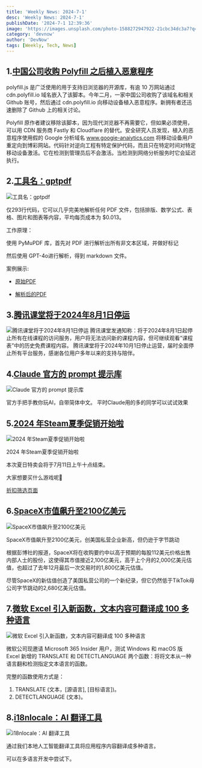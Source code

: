 ```yaml
---
title: 'Weekly News: 2024-7-1'
desc: 'Weekly News: 2024-7-1'
publishDate: '2024-7-1 12:39:36'
image: 'https://images.unsplash.com/photo-1588272947922-21cbc34dc3a7?q=80&w=2970&auto=format&fit=crop&ixlib=rb-4.0.3&ixid=M3wxMjA3fDB8MHxwaG90by1wYWdlfHx8fGVufDB8fHx8fA%3D%3D'
category: 'devnow'
author: 'DevNow'
tags: [Weekly, Tech, News]
---
```


## 1.[中国公司收购 Polyfill 之后植入恶意程序](https://dev.to/snyk/polyfill-supply-chain-attack-embeds-malware-in-javascript-cdn-assets-55d6)

polyfill.js 是广泛使用的用于支持旧浏览器的开源库，有逾 10 万网站通过 cdn.polyfill.io 域名嵌入了该脚本。今年二月，一家中国公司收购了该域名和相关 Github 账号，然后通过 cdn.polyfill.io 向移动设备植入恶意程序。新拥有者还迅速删除了 Github 上的相关讨论。

Polyfill 原作者建议移除该脚本，因为现代浏览器不再需要它，但如果必须使用，可以用 CDN 服务商 Fastly 和 Cloudflare 的替代。安全研究人员发现，植入的恶意程序使用假的 Google 分析域名 www.googie-anaiytics.com 将移动设备用户重定向到博彩网站。代码针对逆向工程有特定保护代码，而且只在特定时间对特定移动设备激活。它在检测到管理员后不会激活。当检测到网络分析服务时它会延迟执行。

## 2.[工具名：gptpdf](https://github.com/CosmosShadow/gptpdf)

![工具名：gptpdf](https://cdn.laughingzhu.cn/DevNow/lBtidgXjqkPB4QEjTtCiE.jpeg-thumb)

仅293行代码，它可以几乎完美地解析任何 PDF 文件，包括排版、数学公式、表格、图片和图表等内容，平均每页成本为 $0.013。

工作原理：

使用 PyMuPDF 库，首先对 PDF 进行解析出所有非文本区域，并做好标记

然后使用 GPT-4o进行解析，得到 markdown 文件。

案例展示:

- [原始PDF](https://github.com/CosmosShadow/gptpdf/blob/main/examples/attention_is_all_you_need/output.md)

- [解析后的PDF](https://github.com/CosmosShadow/gptpdf/blob/main/examples/attention_is_all_you_need/output.md)

## 3.[腾讯课堂将于2024年8月1日停运](https://ke.qq.com/)

![腾讯课堂将于2024年8月1日停运](https://cdn.laughingzhu.cn/DevNow/gnRyfBuCbEq1t_nuu4iN6.png-thumb)
腾讯课堂发通知称：将于2024年8月1日起停止所有在线课程的访问服务，用户将无法访问新的课程内容，但可继续观看“课程表”中的历史免费课程内容。 腾讯课堂将于2024年10月1日停止运营，届时全面停止所有平台服务，感谢各位用户多年以来的支持与陪伴。

## 4.[Claude 官方的 prompt 提示库](https://docs.anthropic.com/zh-CN/prompt-library/library)

![Claude 官方的 prompt 提示库](https://cdn.laughingzhu.cn/DevNow/ycLsjgcjoYj2gTzJtCaBy.png-thumb)

官方手把手教你玩AI，自带简体中文。
平时Claude用的多的同学可以试试效果

## 5.[2024 年Steam夏季促销开始啦](https://store.steampowered.com/)

![2024 年Steam夏季促销开始啦](https://cdn.laughingzhu.cn/DevNow/Pv50ESa-hLwiQHlHzDTv1.png-thumb)

2024 年Steam夏季促销开始啦

本次夏日特卖会将于7月11日上午十点结束。

大家想要买什么游戏呢🤔

[折扣筛选页面](https://steamdb.info/sales/)

## 6.[SpaceX市值飙升至2100亿美元](https://cn.wsj.com/articles/%E5%A0%B1%E5%B0%8E-spacex%E6%93%AC%E9%80%9A%E9%81%8E%E8%AA%8D%E8%B3%BC%E8%A6%81%E7%B4%84%E5%87%BA%E5%94%AE%E8%82%A1%E4%BB%BD-%E4%BC%B0%E5%80%BC2-100%E5%84%84%E7%BE%8E%E5%85%83-9865ab24)

![SpaceX市值飙升至2100亿美元](https://cdn.laughingzhu.cn/DevNow/102aLMm_4lD3f5PozXH8Y.jpg-thumb)

SpaceX市值飙升至2100亿美元，创美国私营企业新高，但仍逊于字节跳动

根据彭博社的报道，SpaceX将在收购要约中以高于预期的每股112美元价格出售内部人士的股份，这使得其市值接近2,100亿美元，高于上个月的2,000亿美元估值，也超过了去年12月最后一次交易时的1,800亿美元估值。

尽管SpaceX的新估值创造了美国私营公司的一个新纪录，但它仍然低于TikTok母公司字节跳动的2,680亿美元估值。

## 7.[微软 Excel 引入新函数，文本内容可翻译成 100 多种语言](https://www.donews.com/news/detail/4/4351799.html)

![微软 Excel 引入新函数，文本内容可翻译成 100 多种语言](https://cdn.laughingzhu.cn/DevNow/PmZlY_K-n7wnNhn5KhXHh.gif-thumb)

微软公司现邀请 Microsoft 365 Insider 用户，测试 Windows 和 macOS 版 Excel 新增的 TRANSLATE 和 DETECTLANGUAGE 两个函数：将将文本从一种语言翻和检测指定文本语言的函数。

完整的函数使用方式是：

1. TRANSLATE (文本，[源语言], [目标语言])。
2. DETECTLANGUAGE (文本)。

## 8.[i18nlocale：AI 翻译工具](https://www.i18nlocale.com/)

![i18nlocale：AI 翻译工具](https://cdn.laughingzhu.cn/DevNow/grSi04sTWYsQisuuPDGXY.png-thumb)

通过我们本地人工智能翻译工具将应用程序内容翻译成多种语言。

可以在多语言开发中尝试下。
